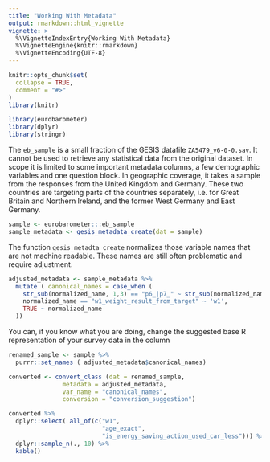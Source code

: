 ```yaml
---
title: "Working With Metadata"
output: rmarkdown::html_vignette
vignette: >
  %\VignetteIndexEntry{Working With Metadata}
  %\VignetteEngine{knitr::rmarkdown}
  %\VignetteEncoding{UTF-8}
---
```


```r
knitr::opts_chunk$set(
  collapse = TRUE,
  comment = "#>"
)
library(knitr)
```

```r
library(eurobarometer)
library(dplyr)
library(stringr)
```

The `eb_sample` is a small fraction of the GESIS datafile `ZA5479_v6-0-0.sav`.  It cannot be used to retrieve any statistical data from the original dataset.  In scope it is limited to some important metadata columns, a few demographic variables and one question block.  In geographic coverage, it takes a sample from the responses from the United Kingdom and Germany. These two countries are targeting parts of the countries separately, i.e. for Great Britain and Northern Ireland, and the former West Germany and East Germany. 

```r
sample <- eurobarometer:::eb_sample
sample_metadata <- gesis_metadata_create(dat = sample)
```

The function `gesis_metadta_create` normalizes those variable names that are not machine readable.  These names are still often problematic and require adjustment.

```r
adjusted_metadata <- sample_metadata %>%
  mutate ( canonical_names = case_when (
    str_sub(normalized_name, 1,3) == "p6_|p7_" ~ str_sub(normalized_name, 4,-1), 
    normalized_name == "w1_weight_result_from_target" ~ 'w1', 
    TRUE ~ normalized_name
  ))
```

You can, if you know what you are doing, change the suggested base R representation of your survey data in the column 

```r
renamed_sample <- sample %>%
  purrr::set_names ( adjusted_metadata$canonical_names)

converted <- convert_class (dat = renamed_sample, 
               metadata = adjusted_metadata,
               var_name = "canonical_names",
               conversion = "conversion_suggestion")

converted %>%
  dplyr::select( all_of(c("w1", 
                          "age_exact", 
                          "is_energy_saving_action_used_car_less"))) %>%
  dplyr::sample_n(., 10) %>%
  kable()
```

